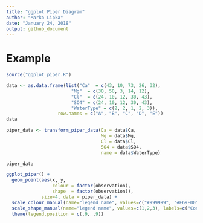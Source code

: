 ```yaml
---
title: "ggplot Piper Diagram"
author: "Marko Lipka"
date: "January 24, 2018"
output: github_document
---
```


# Example

```r
source("ggplot_piper.R")
```

```r
data <- as.data.frame(list("Ca"  = c(43, 10, 73, 26, 32),
                        "Mg"  = c(30, 50, 3, 14, 12),
                        "Cl"  = c(24, 10, 12, 30, 43),
                        "SO4" = c(24, 10, 12, 30, 43),
                        "WaterType" = c(2, 2, 1, 2, 3)),
                   row.names = c("A", "B", "C", "D", "E"))
data
```

```r
piper_data <- transform_piper_data(Ca = data$Ca,
                                   Mg = data$Mg,
                                   Cl = data$Cl,
                                   SO4 = data$SO4,
                                   name = data$WaterType)

piper_data
```

```r
ggplot_piper() + 
  geom_point(aes(x, y,
                 colour = factor(observation),
                 shape  = factor(observation)), 
             size=4, data = piper_data) + 
  scale_colour_manual(name="legend name", values=c("#999999", "#E69F00", "#56B4E9"), labels=c("Control", "Treatment 1", "Treatment 2")) +
  scale_shape_manual(name="legend name", values=c(1,2,3), labels=c("Control", "Treatment 1", "Treatment 2")) +
  theme(legend.position = c(.9, .9))
```




